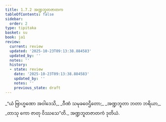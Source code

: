 ```yaml
---
title: 1.7.2 အဏ္ဍဘူတဇာတက
tableOfContents: false
sidebar:
  order: 2
type: tipitaka
basket: su
book: ja1
review:
  current: review
  updated: '2025-10-23T09:13:38.884583'
  updated_by: ''
  notes: ''
  history:
  - state: review
    date: '2025-10-23T09:13:38.884583'
    updated_by: ''
    notes: ''
    previous_state: draft
---
```



<ReviewStatus review={frontmatter.review} showDetails={true} />

<HypothesisAnnotation frontmatter={frontmatter} />

<DynamicBreadcrumb />

<Division number="62" book="ja1" e="ch" v="22" p="15">

<Paragraph number="137" type="verses" book="ja1">
_“ယံ ဗြာဟ္မဏော အဝါဒေသိ,_  
_ဝီဏံ သမုခဝေဌိတော;_  
_အဏ္ဍဘူတာ ဘတာ ဘရိယာ,_  
_တာသု ကော ဇာတု ဝိဿသေ”တိ._  


</Paragraph>
</Division>

<Paragraph number="138" type="center" book="ja1">
အဏ္ဍဘူတဇာတကံ ဒုတိယံ.
</Paragraph>